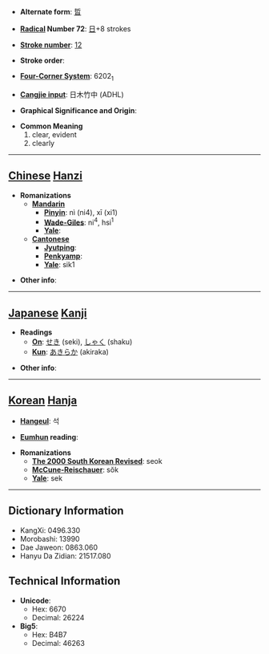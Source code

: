 * '''Alternate form''': [[晢]]

* '''[[Wiktionary:Chinese radical index| Radical]] Number 72''': [[Wiktionary:Chinese radical index 日|日]]+8 strokes

* '''[[Wiktionary:Chinese total strokes index|Stroke number]]''': [[Wiktionary:Chinese total strokes index 12|12]]

* '''Stroke order''': 

* '''[[Wiktionary:Chinese four corner index|Four-Corner System]]''': 6202<sub>1</sub>

* '''[[Wiktionary:Chinese Cangjie index|Cangjie input]]''': 日木竹中 (ADHL)

* '''Graphical Significance and Origin''': 

* '''Common Meaning'''
*#clear, evident
*# clearly


----

== [[Chinese]] [[Hanzi]] ==

* '''Romanizations'''
** '''[[Mandarin]]'''
*** '''[[Pinyin]]''': nì (ni4), xī (xi1)
*** '''[[Wade-Giles]]''': ni<sup>4</sup>, hsi<sup>1</sup>
*** '''[[Yale]]''': 
** '''[[Cantonese]]'''
*** '''[[Jyutping]]''':
*** '''[[Penkyamp]]''': 
*** '''[[Yale]]''': sik1

* '''Other info''': 

----

== [[Japanese]] [[Kanji]] ==

* '''Readings'''
** '''[[On]]''': [[せき]] (seki), [[しゃく]] (shaku)
** '''[[Kun]]''': [[あきらか]] (akiraka)

* '''Other info''':  

----

== [[Korean]] [[Hanja]] ==

* '''[[Hangeul]]''': 석

* '''[[Eumhun]] reading''': 

* '''Romanizations'''
** '''[[The 2000 South Korean Revised Romanization|The 2000 South Korean Revised]]''': seok
** '''[[McCune-Reischauer]]''': sŏk
** '''[[Yale]]''': sek

----

== Dictionary Information ==

* KangXi: 0496.330
* Morobashi: 13990
* Dae Jaweon: 0863.060
* Hanyu Da Zidian: 21517.080

== Technical Information ==

* '''Unicode''':
** Hex: 6670
** Decimal: 26224
* '''Big5''':
** Hex: B4B7
** Decimal: 46263